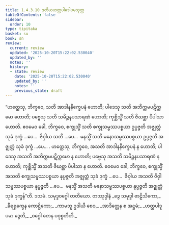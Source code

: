 ```yaml
---
title: 1.4.3.10 ဒုတိယဟတ္ထပါဒေါပမသုတ္တ
tableOfContents: false
sidebar:
  order: 10
type: tipitaka
basket: su
book: sn
review:
  current: review
  updated: '2025-10-20T15:22:02.530040'
  updated_by: ''
  notes: ''
  history:
  - state: review
    date: '2025-10-20T15:22:02.530040'
    updated_by: ''
    notes: ''
    previous_state: draft
---
```



<DynamicBreadcrumb />


<ReviewStatus review={frontmatter.review} showDetails={true} />

<HypothesisAnnotation frontmatter={frontmatter} />

<Division number="237" book="sn" e="ch" v="18" p="314">

<Paragraph number="994" book="sn">
“ဟတ္ထေသု, ဘိက္ခဝေ, သတိ အာဒါနနိက္ခေပနံ ဟောတိ; ပါဒေသု သတိ အဘိက္ကမပဋိက္ကမော ဟောတိ; ပဗ္ဗေသု သတိ သမိဉ္ဇနပသာရဏံ ဟောတိ; ကုစ္ဆိသ္မိံ သတိ ဇိဃစ္ဆာ ပိပါသာ ဟောတိ. ဧဝမေဝ ခေါ, ဘိက္ခဝေ, စက္ခုသ္မိံ သတိ စက္ခုသမ္ဖဿပစ္စယာ ဥပ္ပဇ္ဇတိ အဇ္ဈတ္တံ သုခံ ဒုက္ခံ …ပေ…  ဇိဝှါယ သတိ …ပေ…  မနသ္မိံ သတိ မနောသမ္ဖဿပစ္စယာ ဥပ္ပဇ္ဇတိ အဇ္ဈတ္တံ သုခံ ဒုက္ခံ …ပေ… .
</Paragraph>

<Paragraph number="995" book="sn">
ဟတ္ထေသု, ဘိက္ခဝေ, အသတိ အာဒါနနိက္ခေပနံ န ဟောတိ; ပါဒေသု အသတိ အဘိက္ကမပဋိက္ကမော န ဟောတိ; ပဗ္ဗေသု အသတိ သမိဉ္ဇနပသာရဏံ န ဟောတိ; ကုစ္ဆိသ္မိံ အသတိ ဇိဃစ္ဆာ ပိပါသာ န ဟောတိ. ဧဝမေဝ ခေါ, ဘိက္ခဝေ, စက္ခုသ္မိံ အသတိ စက္ခုသမ္ဖဿပစ္စယာ နုပ္ပဇ္ဇတိ အဇ္ဈတ္တံ သုခံ ဒုက္ခံ …ပေ…  ဇိဝှါယ အသတိ ဇိဝှါသမ္ဖဿပစ္စယာ နုပ္ပဇ္ဇတိ …ပေ…  မနသ္မိံ အသတိ မနောသမ္ဖဿပစ္စယာ နုပ္ပဇ္ဇတိ အဇ္ဈတ္တံ သုခံ ဒုက္ခန်”တိ.

</Paragraph>
</Division>

<Paragraph number="996" type="center" book="sn">
ဒသမံ.



</Paragraph>

<Paragraph number="997" type="center" book="sn">
သမုဒ္ဒဝဂ္ဂေါ တတိယော.



</Paragraph>

<Paragraph number="998" type="center" book="sn">
တဿုဒ္ဒါနံ


</Paragraph>

<Paragraph number="999" type="verses" book="sn">
_ဒွေ သမုဒ္ဒါ ဗာဠိသိကော,_  
_ခီရရုက္ခေန ကောဋ္ဌိကော;_  
_ကာမဘူ ဥဒါယီ စေဝ,_  
_အာဒိတ္တေန စ အဋ္ဌမံ;_  
_ဟတ္ထပါဒူပမာ ဒွေတိ,_  
_ဝဂ္ဂေါ တေန ပဝုစ္စတီတိ._
</Paragraph>